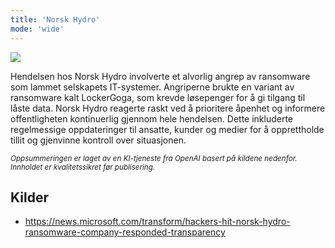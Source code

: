 ```yaml
---
title: 'Norsk Hydro'
mode: 'wide'
---
```


<Frame>
<img src="/images/hydro.png" noZoom/>
</Frame>

Hendelsen hos Norsk Hydro involverte et alvorlig angrep av ransomware som lammet selskapets IT-systemer. Angriperne brukte en variant av ransomware kalt LockerGoga, som krevde løsepenger for å gi tilgang til låste data. Norsk Hydro reagerte raskt ved å prioritere åpenhet og informere offentligheten kontinuerlig gjennom hele hendelsen. Dette inkluderte regelmessige oppdateringer til ansatte, kunder og medier for å opprettholde tillit og gjenvinne kontroll over situasjonen.

<sup><i>Oppsummeringen er laget av en KI-tjeneste fra OpenAI basert på kildene nedenfor. Innholdet er kvalitetssikret før publisering.</i></sup>

## Kilder
- https://news.microsoft.com/transform/hackers-hit-norsk-hydro-ransomware-company-responded-transparency
